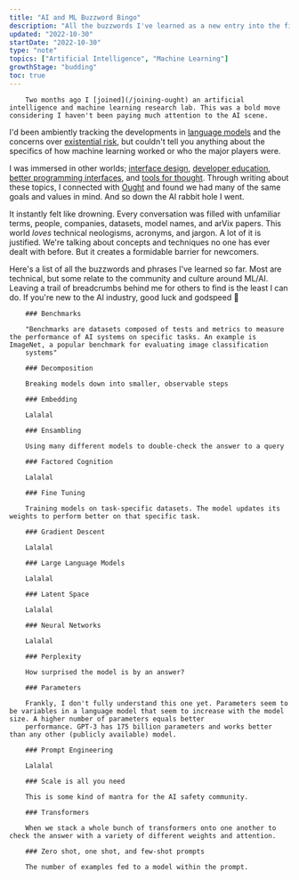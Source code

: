 ```yaml
---
title: "AI and ML Buzzword Bingo"
description: "All the buzzwords I've learned as a new entry into the field of artificial intelligence and machine learning"
updated: "2022-10-30"
startDate: "2022-10-30"
type: "note"
topics: ["Artificial Intelligence", "Machine Learning"]
growthStage: "budding"
toc: true
---
```


<IntroParagraph >

		Two months ago I [joined](/joining-ought) an artificial intelligence and machine learning research lab. This was a bold move considering I haven't been paying much attention to the AI scene.

</IntroParagraph >

I'd been ambiently tracking the developments in [language models]() and the concerns over [existential risk](), but couldn't tell you anything about the specifics of how machine learning worked or who the major players were.

I was immersed in other worlds; [interface design](/patterns), [developer education](https://justjavascript.com/), [better programming interfaces](/programming-pictures), and [tools for thought](/tools-for-thought). Through writing about these topics, I connected with [Ought](https://ought.org) and found we had many of the same goals and values in mind. And so down the AI rabbit hole I went.

It instantly felt like drowning. Every conversation was filled with unfamiliar terms, people, companies, datasets, model names, and arVix papers. This world _loves_ technical neologisms, acronyms, and jargon. A lot of it is justified. We're talking about concepts and techniques no one has ever dealt with before. But it creates a formidable barrier for newcomers.

Here's a list of all the buzzwords and phrases I've learned so far. Most are technical, but some relate to the community and culture around ML/AI. Leaving a trail of breadcrumbs behind me for others to find is the least I can do. If you're new to the AI industry, good luck and godspeed 🫡

<Spacer size = "xs" />

<SimpleCard alignLeft >

		### Benchmarks

		"Benchmarks are datasets composed of tests and metrics to measure the performance of AI systems on specific tasks. An example is ImageNet, a popular benchmark for evaluating image classification
		systems"

</SimpleCard >

<SimpleCard alignLeft >

		### Decomposition

		Breaking models down into smaller, observable steps

</SimpleCard >

<SimpleCard alignLeft >

		### Embedding

		Lalalal

</SimpleCard >

<SimpleCard alignLeft >

		### Ensambling

		Using many different models to double-check the answer to a query

</SimpleCard >

<SimpleCard alignLeft >

		### Factored Cognition

		Lalalal

</SimpleCard >

<SimpleCard alignLeft >

		### Fine Tuning

		Training models on task-specific datasets. The model updates its weights to perform better on that specific task.

</SimpleCard >


<SimpleCard alignLeft >

		### Gradient Descent

		Lalalal

</SimpleCard >

<SimpleCard alignLeft >

		### Large Language Models

		Lalalal

</SimpleCard >

<SimpleCard alignLeft >

		### Latent Space

		Lalalal

</SimpleCard >

<SimpleCard alignLeft >

		### Neural Networks

		Lalalal

</SimpleCard >

<SimpleCard alignLeft >

		### Perplexity

		How surprised the model is by an answer?

</SimpleCard >

<SimpleCard alignLeft >

		### Parameters

		Frankly, I don't fully understand this one yet. Parameters seem to be variables in a language model that seem to increase with the model size. A higher number of parameters equals better
		performance. GPT-3 has 175 billion parameters and works better than any other (publicly available) model.

</SimpleCard >

<SimpleCard alignLeft >

		### Prompt Engineering

		Lalalal

</SimpleCard >

<SimpleCard alignLeft >

		### Scale is all you need

		This is some kind of mantra for the AI safety community.

</SimpleCard >

<SimpleCard alignLeft >

		### Transformers

		When we stack a whole bunch of transformers onto one another to check the answer with a variety of different weights and attention.

</SimpleCard >

<SimpleCard alignLeft >

		### Zero shot, one shot, and few-shot prompts

		The number of examples fed to a model within the prompt.

</SimpleCard >
